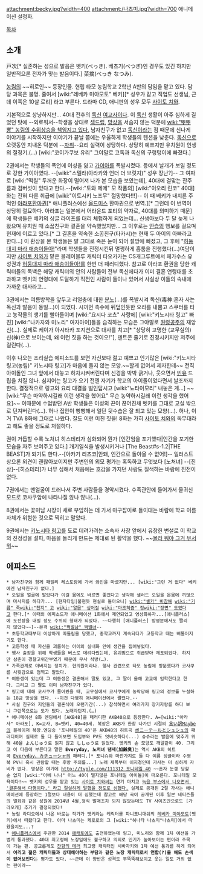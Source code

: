 attachment:becky.jpg?width=400 
attachment:/나츠미.jpg?width=700
애니메이션 설정화.

[[목차]]
== 소개 ==
戸次[* 실존하는 성으로 발음은 벳키(べっき). 베츠기(べつぎ)인 경우도 있긴 하지만 일반적으론 전자가 맞는 발음이다.]   菜摘(べっき なつみ).

[[농림]]의 ~~히로인~~ 등장인물. 현립 타모 농림학교 2학년 A반의 담임을 맡고 있다. 담당 과목은 불명. 줄여서 [wiki:"레베카 미야모토" 베키][* 성우가 같고 직업도 선생님, 근데 이쪽은 10살 로리] 라고 부른다. 드라마 CD, 애니판의 성우 모두 [[사이토 치와]].

기본적으로 상냥하지만... 40대 전후의 [[독신]] [[여교사]]이다. 이 [[독신]] 생활이 아주 심하게 길었던 탓에 --외로워서--학생을 상대로 [[섹드립]], [[망상]]을 서슴지 않는 덕분에 [[wiki:"뿌뿌뽕" 농림의 수위상승을 책임지고 있다.]]  남자친구가 없고 [[독신]]이라는 점 때문에 신나게 이야기를 시작하지만 이야기가 끝날 쯤에는 우울하게  학생들의 텐션을 낮춘다. [[독신]]으로 오랫동안 지내온 덕분에 --[[자취]]--요리 실력이 상당하다. 상당히 예쁘지만 유치원이 인생의 절정기.(…) [wiki:"코이가쿠보 유리" 그야말로 고독과 독신의 구렁텅이에 빠졌다.]

2권에서는 학생들의 폭언에 이성을 잃고 [[가이아]]를 폭발시켰다. 등에서 날개가 보일 정도로 강한 가이아였다. --[wiki:"스텔라(아라카와 언더 더 브릿지)" 성우 장난?]-- 그 여파로 [wiki:"떡칠" 두꺼운 화장이 떨어져 나가 본 모습을 보였는데], 40대에 걸맞는 잔주름과 검버섯이 있다고 한다.--[wiki:"토와 메메" 모 작품의] [wiki:"이오리 린코" 40대]와는 전혀 다른 취급에 [wiki:"이토시키 노조무" 절망했다!!!]-- 이 때 베키가 내지른 주먹인 [[봉황환마권|아라포환마권]][* 애니플러스에선 [[올드미스]] 환마권으로 번역.][* 그런데 이 번역이 상당히 절묘하다. 아라포는 일본에서 어라운드 포티의 약자로, 40대를 의미하기 때문]에 학생들은 베키의 싱글 라이프를 대리 체험하게 되었는데... 신생아보다 두 달 늦게 나왔으며 유치원 때 소꿉친구와 결혼을 약속했었지만... 그 이후로는 [[안습]]의 행보를 걸으며 현재에 이르고 있다.[* 그 결혼을 약속한 소꿉친구(타카시)는 현재 두 아이의 아빠라고 한다...] 이 환상을 본 학생들은 말 그대로 죽은 눈이 되어 절망에 빠졌고, 그 후에 "[[허둥대지 마라 애송이들아|허둥대지 마라 애송이들아!]]"라며 학생들을 진정시킨뒤 멀쩡하게 홈룸을 진행했다(...)여담이지만 [[사이토 치와]]가 맡은 블레이블루 캐릭터 타오카카는 CS개그루트에서 페가수스 유성권과 [[허둥대지 마라 애송이들아|허둥대지 마라 애송이들아!]]를 한번 더 패러디했다. 참고로 아라포 환권을 당한 캐릭터들의 독백은 해당 캐릭터의 안의 사람들이 전부 독신에다가 이미 결혼 연령대를 초과하고 벳키의 연령대에 도달하기 직전인 사람이 둘이나 있어서 사실상 이들의 속내에 가까운 대사라고...

3권에서는 여름방학을 앞두고 리얼충에 대한 [[분노]](...)를 폭발시켜 독신(毒神:혼자 사는 독신과 발음이 동일...)이 되었다. 시꺼먼 촉수에 뒤덮인듯한 오라를 내뿜고 스쿠터를 타고 농작물의 생기를 빨아들이며 [wiki:"요시다 코쵸" 사랑에] [wiki:"키노시타 링고" 빠진] [wiki:"나카자와 미노리" 여자아이]들을 습격하는 모습은 그야말로 [[원령공주]]의 재앙신(...). 실제로 케이가 아시타카 포지션으로 대사를 치고[* "상당히 고명한 (교무실의) 신(神)으로 보이는데, 왜 이런 짓을 하는 것이오!"], 덴트콘 줄기로 진정시키지만 저주에 걸린다(...).

이후 나오는 조리실습 에피소드를 보면 자신보다 젊고 예쁘고 인기많은 [wiki:"키노시타 링고(농림)" 키노시타 링고]가 마음에 들지 않는 모양.~~할게 없어서 제자한테~~ 전직 아이돌인 그녀 앞에서 대놓고 하차시켜버린다며 신경을 박박 긁거나, 웃으면서 [[빈유]] 드립을 치질 않나. 심지어는 링고가 오기 전엔 자기가 학교의 아이돌이었다면서 날조까지 한다. 결정적으로 링고와 요리 대결을 벌인답시고 [wiki:"뇨타이모리" 내놓은 게...] ~~[wiki:"무슨 마약하시길래 이런 생각을 했어요" 무슨 농약하시길래 이런 생각을 했어요]~~ 이때문에 수업받던 A반 학생들은 이성의 끈이 끊어진채 벳키를 그대로 교실 밖으로 던져버린다(...). 허나 집안이 빵빵해서 일단 뒷수습은 잘 되고 있는 모양(...). 허나, 이거 TVA 8화에 그대로 나왔다. 잘도 이런 미친 짓을! 8화는 가히 [[사이토 치와]]의 독무대라고 해도 좋을 정도로 처절하다.

권이 거듭할 수록 노처녀 히스테리가 심화되어 뭔가 [인간임을 포기했다|인간을 포기한 모습을 자주 보여주고 있다.] 개기일식을 발생시키거나 [The Beast#s-1.2|THE BEAST]가 되기도 한다.--[아카기 리츠코|안돼, 인간으로 돌아올 수 없어!]-- 일러스트상으론 외견이 괜찮아보이지만 주변인의 외모 평가는 혹독하고 무엇보다 [노처녀] --[진상]--[히스테리]가 너무 심해서 처음에는 호감을 가지던 사람도 질색하는 바람에 진전이 없다. 

7권에서는 맨얼굴이 드러나서 주변 사람들을 경악시켰다. 수족관안에 들어가서 물귀신모드로 코사쿠앞에 나타나질 않나 않나(...).

8권에서는 꽃미남 시장이 새로 부임하는 데 가서 마구잡이로 들이대는 바람에 학교 이름 자체가 위험한 것으로 찍히고 말았다.

9권에서는 [[키노시타 링고]]를 도로 데려가려는 소속사 사장 앞에서 유창한 변설로 이 학교의 진정성을 설파, 마음을 돌리게 만드는 제대로 된 활약을 했다.  ~~[[몰라 뭐야 그거 무서워]]~~

== 에피소드 ==
 * 남자친구와 함께 패밀리 레스토랑에 가서 와인을 마셨지만... [wiki:"그런 거 없다" 베키에겐 남자친구가 없다.]
 * 오일을 얼굴에 발랐다가 이걸 몸에도 바르면 좋겠다고 생각해 샐러드 오일을 온몸에 끼얹으며 마사지를 하다가... [현자타임|불현듯 현실로 돌아오니] [[wiki:"셀카" 비참해]] [[wiki:"기름" 죽]][[wiki:"천지" 고]] [[wiki:"알몸" 싶어질]] [[wiki:"마조히즘" 정]][[wiki:"장면" 도]]였다고 한다.[* 이때의 에피소드가 애니메이션 1화에서 재연되었고 영상화하자...[애니플러스]에 도전장을 내밀 정도 수위의 형태가 되었다. ~~다행히 [애니플러스] 방영분에서도 짤리지 않았다~~]--본격 [[wiki:"쩍벌남" 쩍벌녀]]--
 * 초등학교때부터 이상하게 따돌림을 당했고, 중학교까지 계속되다가 고등학교 때는 삐뚤어지기도 한다.
 * 고등학생 때 자신을 괴롭히는 아이의 실내화 안에 생간을 집어넣었다.
 * 행사 출장을 위해 학생들을 버스로 데려다줬는데, 유괴범으로 취급받아 체포되었다. 하지만 삼촌이 경찰고위간부였기 때문에 무사 석방(…).
 * 가족관계로 아버지는 정치가. 현의원이라나. 행사 관련으로 타모 농림에 방문했다가 코사쿠를 사윗감으로 점찍고 말았다.
 * 여동생이 있는데 그 여동생은 결혼해서 딸도 있고, 그 딸이 올해 고교에 입학한다고 한다. 그리고 그 딸도 이미 남자친구가 있다.
 * 링고에 대해 코사쿠가 물어봤을 때, 교무실에서 코사쿠에게 농락당해 링고의 정보를 누설하는 18금 망상을 했다. --이건 다행히 애니메이션에서 짤렸다.--
 * 사실 친구와 지인들의 결혼식에 오랜기간(...) 참석하면서 여러가지 장기자랑를 하다 보니 그런쪽으로는 도가 텄다. 노래라던지.(…)
 * 애니메이션 8화 엔딩에서 [AKB48]을 패러디한 AKB40으로 등장한다. A=[wiki:"아라사" 아라포], K=교사, B=벳키, 40=40세. 복장은 AKB가 한창 나가던 시절의 [[言い訳Maybe]]의 블레이저 복장.엔딩송 '포니테일의 40'은 AKB48의 히트곡 [[ポニーテールとシュシュ]]의 패러디이며 실제로 둘 다 들어보면 도입부와 PV도 엇비슷하다(...) 슈슈라는 발음에 맞추기 위해 40을 よんじゅう로 읽지 않고 ししゅう로 읽었다. 벳키의 손 모양도 깨알같이 40. 그리고 이 다음에 부른다고 말한 '''Everyday, 노처녀 냄새(加齢臭)'''는 역시 AKB의 히트곡 [[Everyday、カチューシャ]]의 패러디.[* 포니슈와 마찬가지로 둘 다 여름 싱글이라 수영복 PV니 혹시 관람할 때는 후방 주의를...] 노래 제목부터 이지경인데 가사는 더 심하게 자비가 없다. 영상은 여기에 [[http://tvple.com/111312 포니테일 40]] ~~혼자 눈갱 당할순 없지 [wiki:"아베 나나" 어느 40이 멀지않은 포니테일 아이돌]이 떠오른다. 포니테일 모욕이다!~~ 벳키의 성우를 맡고 있는 [[사이토 치와]]씨는 연기 마치고 [http://bbs2.ruliweb.daum.net/gaia/do/ruliweb/family/229/read?articleId=20417959&objCate1=&bbsId=G005&searchKey=subjectNcontent&itemGroupId=&itemId=74&sortKey=depth&searchValue=%EB%86%8D%EB%A6%BC&platformId=&pageIndex=1 녹음 부스에서 나오면서 '결혼해서 다행이다.' 라고 절실하게 말했을 정도로 심했다.] 실제로 공개된 2절 가사는 애니메이션에 등장하는 1절보다 내용이 더 심했는데 참고로 해당 곡이 공개된 이후 일본 네티즌들의 열화와 같은 성원에 2014년 4월,정식 발매조차 되지 않았는데도 TV 사이즈만으로도 [가라오케] 추가가 결정되었다!
 * 농림 라디오에서 나온 바로는 작가가 벳키라는 케릭터를 파니포니대쉬의 [[레베카 미야모토]](벳키)에서 따왔다고 한다. 아마 나츠미는 케로로의 그 [wiki:"히나타 나츠미"나츠미]에서 따왔을지도...?
 * [[애니플러스]]에서 주관한 2014 [[애캐토]]에도 출전하였는데 링고, 미노리와 함께 1차 예선을 가볍게 통과했다. 40대 최고령에 노장임에도 불구하고 의외로 인기가 높아보이는 편이라 주목이 가는 편. 공교롭게도 [[잔향의 테러]] 최고령 캐릭터인 시바자키와 1차 예선 통과를 하게 되어서 '''어리고 젊은 캐릭터들과 상대해야하는 부담'''과 '''같은 노장 캐릭터로서 연합(?)을 해도 손색이 없어보인다'''는 평가도 있다. ~~근데 이 양반은 성격도 무뚝뚝해보이고 웃는 일도 거의 없는 편이라~~
